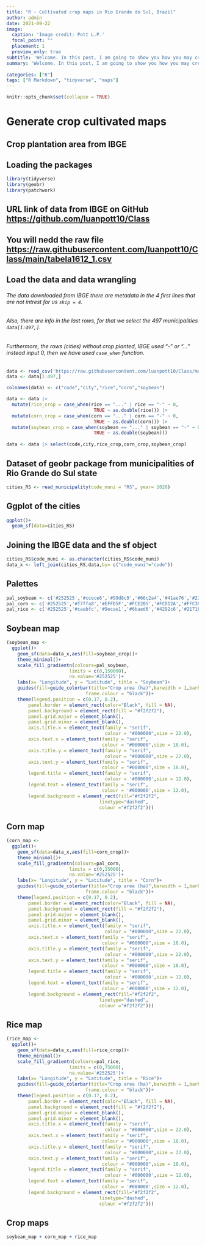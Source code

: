```yaml
---
title: "R - Cultivated crop maps in Rio Grande do Sul, Brazil"
author: admin
date: 2021-09-22
image:
  caption: 'Image credit: Pott L.P.'
  focal_point: ""
  placement: 1
  preview_only: true
subtitle: 'Welcome. In this post, I am going to show you how you may create maps of cultivated crops in Rio Grande do Sul state, Brazil.'
summary: 'Welcome. In this post, I am going to show you how you may create maps of cultivated crops in Rio Grande do Sul state, Brazil.'
  
categories: ["R"]
tags: ["R Markdown", "tidyverse", "maps"]
---
```


```r
knitr::opts_chunk$set(collapse = TRUE)
```

# Generate crop cultivated maps
## Crop plantation area from IBGE 

## Loading the packages
```r
library(tidyverse)
library(geobr)
library(patchwork)
```

## URL link of data from IBGE on GitHub <https://github.com/luanpott10/Class>

## You will nedd the raw file <https://raw.githubusercontent.com/luanpott10/Class/main/tabela1612_1.csv>

## Load the data and data wrangling
###### The data downloaded from IBGE there are metadata in the 4 first lines that are not intrest for us `skip = 4`.
###### Also, there are info in the last rows, for that we select the 497 municipalities `data[1:497,]`.
###### Furthermore, the rows (cities) without crop planted, IBGE used "-" or "..." instead input 0, then we have used `case_when` function.
```r
data <- read_csv('https://raw.githubusercontent.com/luanpott10/Class/main/tabela1612_1.csv', skip = 4)
data <- data[1:497,]

colnames(data) <- c("code","city","rice","corn","soybean")

data <- data |> 
  mutate(rice_crop = case_when(rice == "..." | rice == "-" ~ 0,
                                TRUE ~ as.double(rice))) |> 
  mutate(corn_crop = case_when(corn == "..." | corn == "-" ~ 0,
                                TRUE ~ as.double(corn))) |> 
  mutate(soybean_crop = case_when(soybean == "..." | soybean == "-" ~ 0,
                                TRUE ~ as.double(soybean)))
  
data <- data |> select(code,city,rice_crop,corn_crop,soybean_crop)
```

## Dataset of geobr package from municipalities of Rio Grande do Sul state
```r
cities_RS <- read_municipality(code_muni = "RS", year= 2020)
```

## Ggplot of the cities
```r
ggplot()+
  geom_sf(data=cities_RS)
```

## Joining the IBGE data and the sf object
```r
cities_RS$code_muni <- as.character(cities_RS$code_muni)
data_x <- left_join(cities_RS,data,by= c("code_muni"="code"))
```

## Palettes
```r
pal_soybean <- c('#252525','#ccece6','#99d8c9','#66c2a4','#41ae76','#238b45','#006d2c','#00441b')
pal_corn <- c('#252525','#f7ffa8','#EFFD5F','#FCE205','#FCD12A','#FFC30B','#F9A602','#c48302')
pal_rice <- c('#252525','#caebfc','#9ecae1','#6baed6','#4292c6','#2171b5','#084594','#082954')
```

## Soybean map
```r
(soybean_map <-
  ggplot()+
    geom_sf(data=data_x,aes(fill=soybean_crop))+
    theme_minimal()+
    scale_fill_gradientn(colours=pal_soybean,
                       limits = c(0,150000),
                       na.value='#252525')+
    labs(x= "Longitude", y = "Latitude", title = "Soybean")+
    guides(fill=guide_colorbar(title="Crop area (ha)",barwidth = 1,barheight = 4,
                             frame.colour = "black"))+
    theme(legend.position = c(0.17, 0.2),
        panel.border = element_rect(color="Black", fill = NA),
        panel.background = element_rect(fill = "#f2f2f2"),
        panel.grid.major = element_blank(),
        panel.grid.minor = element_blank(),
        axis.title.x = element_text(family = "serif",
                                    colour = "#000000",size = 22.0),
        axis.text.x = element_text(family = "serif",
                                   colour = "#000000",size = 18.0),
        axis.title.y = element_text(family = "serif",
                                    colour = "#000000",size = 22.0),
        axis.text.y = element_text(family = "serif",
                                   colour = "#000000",size = 18.0),
        legend.title = element_text(family = "serif",
                                    colour = '#000000',size = 12.0),
        legend.text = element_text(family = "serif",
                                   colour = '#000000',size = 12.0),
        legend.background = element_rect(fill="#f2f2f2",
                                  linetype="dashed", 
                                  colour ="#f2f2f2")))
```

## Corn map
```r
(corn_map <-
  ggplot()+
    geom_sf(data=data_x,aes(fill=corn_crop))+
    theme_minimal()+
    scale_fill_gradientn(colours=pal_corn,
                       limits = c(0,15000),
                       na.value='#252525')+
    labs(x= "Longitude", y = "Latitude", title = "Corn")+
    guides(fill=guide_colorbar(title="Crop area (ha)",barwidth = 1,barheight = 4,
                             frame.colour = "black"))+
    theme(legend.position = c(0.17, 0.2),
        panel.border = element_rect(color="Black", fill = NA),
        panel.background = element_rect(fill = "#f2f2f2"),
        panel.grid.major = element_blank(),
        panel.grid.minor = element_blank(),
        axis.title.x = element_text(family = "serif",
                                    colour = "#000000",size = 22.0),
        axis.text.x = element_text(family = "serif",
                                   colour = "#000000",size = 18.0),
        axis.title.y = element_text(family = "serif",
                                    colour = "#000000",size = 22.0),
        axis.text.y = element_text(family = "serif",
                                   colour = "#000000",size = 18.0),
        legend.title = element_text(family = "serif",
                                    colour = '#000000',size = 12.0),
        legend.text = element_text(family = "serif",
                                   colour = '#000000',size = 12.0),
        legend.background = element_rect(fill="#f2f2f2",
                                  linetype="dashed", 
                                  colour ="#f2f2f2")))
```

## Rice map
```r
(rice_map <-
  ggplot()+
    geom_sf(data=data_x,aes(fill=rice_crop))+
    theme_minimal()+
    scale_fill_gradientn(colours=pal_rice,
                       limits = c(0,75000),
                       na.value='#252525')+
    labs(x= "Longitude", y = "Latitude", title = "Rice")+
    guides(fill=guide_colorbar(title="Crop area (ha)",barwidth = 1,barheight = 4,
                             frame.colour = "black"))+
    theme(legend.position = c(0.17, 0.2),
        panel.border = element_rect(color="Black", fill = NA),
        panel.background = element_rect(fill = "#f2f2f2"),
        panel.grid.major = element_blank(),
        panel.grid.minor = element_blank(),
        axis.title.x = element_text(family = "serif",
                                    colour = "#000000",size = 22.0),
        axis.text.x = element_text(family = "serif",
                                   colour = "#000000",size = 18.0),
        axis.title.y = element_text(family = "serif",
                                    colour = "#000000",size = 22.0),
        axis.text.y = element_text(family = "serif",
                                   colour = "#000000",size = 18.0),
        legend.title = element_text(family = "serif",
                                    colour = '#000000',size = 12.0),
        legend.text = element_text(family = "serif",
                                   colour = '#000000',size = 12.0),
        legend.background = element_rect(fill="#f2f2f2",
                                  linetype="dashed", 
                                  colour ="#f2f2f2")))
```

## Crop maps
```r
soybean_map + corn_map + rice_map
```




